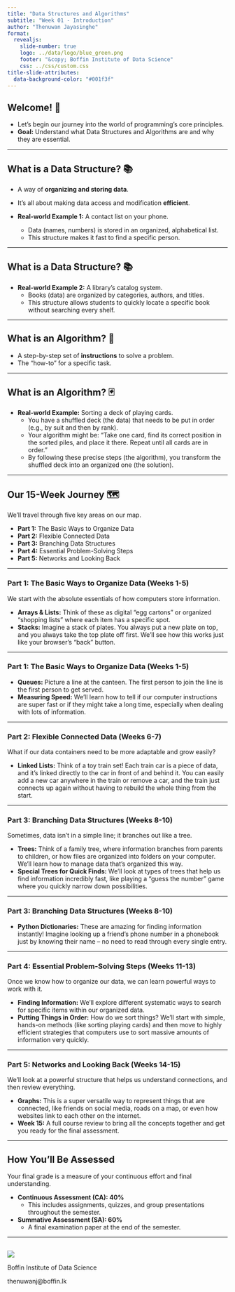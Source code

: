 ```yaml
---
title: "Data Structures and Algorithms"
subtitle: "Week 01 - Introduction"
author: "Thenuwan Jayasinghe"
format:
  revealjs:
    slide-number: true
    logo: ../data/logo/blue_green.png
    footer: "&copy; Boffin Institute of Data Science"
    css: ../css/custom.css
title-slide-attributes:
  data-background-color: "#001f3f"
---
```


## Welcome! 🚀

::: {.incremental}

* Let's begin our journey into the world of programming's core principles.
* **Goal:** Understand what Data Structures and Algorithms are and why they are essential.

:::

---

## What is a Data Structure? 📚

::: {.incremental}

* A way of **organizing and storing data**.
* It's all about making data access and modification **efficient**.

* **Real-world Example 1:** A contact list on your phone.
    * Data (names, numbers) is stored in an organized, alphabetical list.
    * This structure makes it fast to find a specific person.
:::

--- 

## What is a Data Structure? 📚

::: {.incremental}

* **Real-world Example 2:** A library's catalog system.
    * Books (data) are organized by categories, authors, and titles.
    * This structure allows students to quickly locate a specific book without searching every shelf.

:::

---

## What is an Algorithm? 📜

::: {.incremental}

* A step-by-step set of **instructions** to solve a problem.
* The "how-to" for a specific task.

:::

---

## What is an Algorithm? 🃏

::: {.incremental}
* **Real-world Example:** Sorting a deck of playing cards.
    * You have a shuffled deck (the data) that needs to be put in order (e.g., by suit and then by rank).
    * Your algorithm might be: "Take one card, find its correct position in the sorted piles, and place it there. Repeat until all cards are in order."
    * By following these precise steps (the algorithm), you transform the shuffled deck into an organized one (the solution).

:::


---

## Our 15-Week Journey 🗺️

We'll travel through five key areas on our map.

::: {.incremental}

* **Part 1:** The Basic Ways to Organize Data
* **Part 2:** Flexible Connected Data
* **Part 3:** Branching Data Structures
* **Part 4:** Essential Problem-Solving Steps
* **Part 5:** Networks and Looking Back

:::

---

### Part 1: The Basic Ways to Organize Data (Weeks 1-5)

We start with the absolute essentials of how computers store information.

::: {.incremental}
* **Arrays & Lists:** Think of these as digital "egg cartons" or organized "shopping lists" where each item has a specific spot.
* **Stacks:** Imagine a stack of plates. You always put a new plate on top, and you always take the top plate off first. We'll see how this works just like your browser's "back" button.
:::

---

### Part 1: The Basic Ways to Organize Data (Weeks 1-5)

::: {.incremental}
* **Queues:** Picture a line at the canteen. The first person to join the line is the first person to get served.
* **Measuring Speed:** We'll learn how to tell if our computer instructions are super fast or if they might take a long time, especially when dealing with lots of information.
:::

---

### Part 2: Flexible Connected Data (Weeks 6-7)

What if our data containers need to be more adaptable and grow easily?

::: {.incremental}
* **Linked Lists:** Think of a toy train set! Each train car is a piece of data, and it's linked directly to the car in front of and behind it. You can easily add a new car anywhere in the train or remove a car, and the train just connects up again without having to rebuild the whole thing from the start.
:::

---

### Part 3: Branching Data Structures (Weeks 8-10)

Sometimes, data isn't in a simple line; it branches out like a tree.

::: {.incremental}
* **Trees:** Think of a family tree, where information branches from parents to children, or how files are organized into folders on your computer. We'll learn how to manage data that's organized this way.
* **Special Trees for Quick Finds:** We'll look at types of trees that help us find information incredibly fast, like playing a "guess the number" game where you quickly narrow down possibilities.
:::

---

### Part 3: Branching Data Structures (Weeks 8-10)

::: {.incremental}
* **Python Dictionaries:** These are amazing for finding information instantly! Imagine looking up a friend's phone number in a phonebook just by knowing their name – no need to read through every single entry.
:::

---

### Part 4: Essential Problem-Solving Steps (Weeks 11-13)

Once we know how to organize our data, we can learn powerful ways to work with it.

::: {.incremental}
* **Finding Information:** We'll explore different systematic ways to search for specific items within our organized data.
* **Putting Things in Order:** How do we sort things? We'll start with simple, hands-on methods (like sorting playing cards) and then move to highly efficient strategies that computers use to sort massive amounts of information very quickly.
:::

---

### Part 5: Networks and Looking Back (Weeks 14-15)

We'll look at a powerful structure that helps us understand connections, and then review everything.

::: {.incremental}
* **Graphs:** This is a super versatile way to represent things that are connected, like friends on social media, roads on a map, or even how websites link to each other on the internet.
* **Week 15:** A full course review to bring all the concepts together and get you ready for the final assessment.
:::

---

## How You'll Be Assessed

Your final grade is a measure of your continuous effort and final understanding.

* **Continuous Assessment (CA): 40%**
    * This includes assignments, quizzes, and group presentations throughout the semester.

* **Summative Assessment (SA): 60%**
    * A final examination paper at the end of the semester.

---



## {.center #logo-end-slide data-background-color="#001f3f"}

![](../data/logo/blue_green.png)

Boffin Institute of Data Science

thenuwanj@boffin.lk